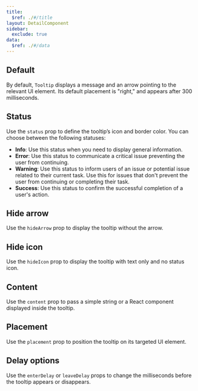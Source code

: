 ```yaml
---
title:
  $ref: ./#/title
layout: DetailComponent
sidebar:
  exclude: true
data:
  $ref: ./#/data
---
```


<LivePreviewControls>
<LivePreview componentName="tooltip" exampleName="Default">

## Default

By default, `Tooltip` displays a message and an arrow pointing to the relevant UI element. Its default placement is "right," and appears after 300 milliseconds.

</LivePreview>

<LivePreview componentName="tooltip" exampleName="Status">

## Status

Use the `status` prop to define the tooltip’s icon and border color. You can choose between the following statuses:

- **Info**: Use this status when you need to display general information.
- **Error**: Use this status to communicate a critical issue preventing the user from continuing.
- **Warning**: Use this status to inform users of an issue or potential issue related to their current task. Use this for issues that don't prevent the user from continuing or completing their task.
- **Success**: Use this status to confirm the successful completion of a user's action.

</LivePreview>

<LivePreview componentName="tooltip" exampleName="HideArrow">

## Hide arrow

Use the `hideArrow` prop to display the tooltip without the arrow.

</LivePreview>

<LivePreview componentName="tooltip" exampleName="HideIcon">

## Hide icon

Use the `hideIcon` prop to display the tooltip with text only and no status icon.

</LivePreview>

<LivePreview componentName="tooltip" exampleName="Content">

## Content

Use the `content` prop to pass a simple string or a React component displayed inside the tooltip.

</LivePreview>

<LivePreview componentName="tooltip" exampleName="Placement">

## Placement

Use the `placement` prop to position the tooltip on its targeted UI element.

</LivePreview>

<LivePreview componentName="tooltip" exampleName="DelayBeforeShown" displayName="Delay options">

## Delay options

Use the `enterDelay` or `leaveDelay` props to change the milliseconds before the tooltip appears or disappears.

</LivePreview>
</LivePreviewControls>
